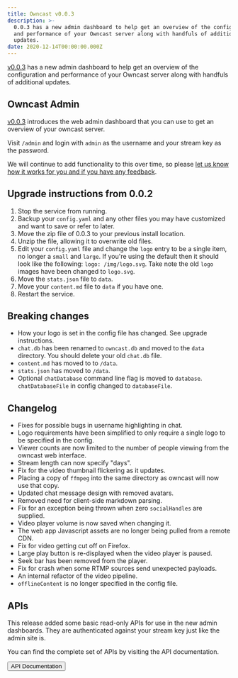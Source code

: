 ```yaml
---
title: Owncast v0.0.3
description: >-
  0.0.3 has a new admin dashboard to help get an overview of the configuration
  and performance of your Owncast server along with handfuls of additional
  updates.
date: 2020-12-14T00:00:00.000Z
---
```



[v0.0.3](https://github.com/owncast/owncast/milestone/3?closed=1) has a new admin dashboard to help get an overview of the configuration and performance of your Owncast server along with handfuls of additional updates.

## Owncast Admin

[v0.0.3](https://github.com/owncast/owncast/milestone/3?closed=1) introduces the web admin dashboard that you can use to get an overview of your owncast server.

Visit `/admin` and login with `admin` as the username and your stream key as the password.

We will continue to add functionality to this over time, so please [let us know how it works for you and if you have any feedback](https://github.com/owncast/owncast/discussions).

## Upgrade instructions from 0.0.2

1. Stop the service from running.
1. Backup your `config.yaml` and any other files you may have customized and want to save or refer to later.
1. Move the zip file of 0.0.3 to your previous install location.
1. Unzip the file, allowing it to overwrite old files.
1. Edit your `config.yaml` file and change the `logo` entry to be a single item, no longer a `small` and `large`. If you're using the default then it should look like the following: `logo: /img/logo.svg`. Take note the old `logo` images have been changed to `logo.svg`.
1. Move the `stats.json` file to `data`.
1. Move your `content.md` file to `data` if you have one.
1. Restart the service.

## Breaking changes

- How your logo is set in the config file has changed. See upgrade instructions.
- `chat.db` has been renamed to `owncast.db` and moved to the `data` directory. You should delete your old `chat.db` file.
- `content.md` has moved to to `/data`.
- `stats.json` has moved to `/data`.
- Optional `chatDatabase` command line flag is moved to `database`. `chatDatabaseFile` in config changed to `databaseFile`.

## Changelog

* Fixes for possible bugs in username highlighting in chat. 
* Logo requirements have been simplified to only require a single logo to be specified in the config. 
* Viewer counts are now limited to the number of people viewing from the owncast web interface. 
* Stream length can now specify "days". 
* Fix for the video thumbnail flickering as it updates. 
* Placing a copy of `ffmpeg` into the same directory as owncast will now use that copy. 
* Updated chat message design with removed avatars.   
* Removed need for client-side markdown parsing. 
* Fix for an exception being thrown when zero `socialHandles` are supplied. 
* Video player volume is now saved when changing it. 
* The web app Javascript assets are no longer being pulled from a remote CDN.  
* Fix for video getting cut off on Firefox.  
* Large play button is re-displayed when the video player is paused.  
* Seek bar has been removed from the player. 
* Fix for crash when some RTMP sources send unexpected payloads.  
* An internal refactor of the video pipeline. 
* `offlineContent` is no longer specified in the config file.

## APIs

This release added some basic read-only APIs for use in the new admin dashboards. They are authenticated against your stream key just like the admin site is.

You can find the complete set of APIs by visiting the API documentation.

<Button href="/api/0.0.3">API Documentation</Button>
